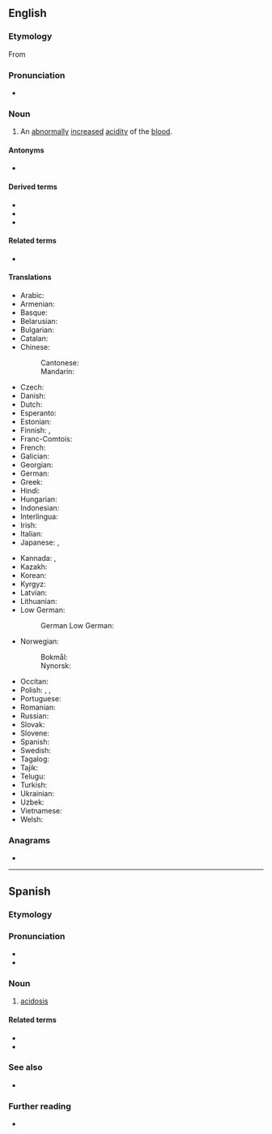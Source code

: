 ==English==
{{wikipedia}}

===Etymology===
From {{suffix|en|acid|osis}}

===Pronunciation===
* {{rhymes|en|əʊsɪs|s=4}}

===Noun===
{{en-noun|~|acidoses}}

# {{lb|en|pathology}} An [[abnormally]] [[increase]]d [[acidity]] of the [[blood]].

====Antonyms====
* {{l|en|alkalosis}}

====Derived terms====
* {{l|en|high anion gap metabolic acidosis}}
* {{l|en|ketoacidosis}}
* {{l|en|lactacidosis}}

====Related terms====
* {{l|en|acidotic}}

====Translations====
{{trans-top|abnormally increased acidity of the blood}}
* Arabic: {{t|ar|حماض|m|tr=ḥummāḍ}}
* Armenian: {{t+|hy|ացիդոզ}}
* Basque: {{t|eu|azidosi}}
* Belarusian: {{t|be|ацыдоз|m}}
* Bulgarian: {{t|bg|ацидоза|f}}
* Catalan: {{t+|ca|acidosi|f}}
* Chinese:
*: Cantonese: {{t|yue|酸中毒|tr=syun1 zung3 duk6}}
*: Mandarin: {{t+|cmn|酸中毒|tr=suānzhòngdú|sc=Hani}}
* Czech: {{t|cs|acidóza|f}}
* Danish: {{t|da|acidose|c}}
* Dutch: {{t+|nl|acidose|f}}
* Esperanto: {{t|eo|acidozo}}
* Estonian: {{t|et|atsidoos}}
* Finnish: {{t+|fi|asidoosi}}, {{t+|fi|happomyrkytys}}
* Franc-Comtois: {{t|roa-fcm|aichidôje|f}}
* French: {{t+|fr|acidose}}
* Galician: {{t+|gl|acidose|f}}
* Georgian: {{t|ka|აციდოზი}}
* German: {{t+|de|Azidose|f}}
* Greek: {{t+|el|οξέωση|f}}
* Hindi: {{t|hi|अम्लरक्तता|f}}
* Hungarian: {{t+|hu|acidózis}}
* Indonesian: {{t+|id|asidosis}}
* Interlingua: {{t|ia|acidosis}}
* Irish: {{t|ga|aigéadóis|f}}
* Italian: {{t+|it|acidosi}}
* Japanese: {{t|ja|アシドーシス|tr=ashidōshisu}}, {{t|ja|酸血症|tr=sankesshō}}
{{trans-mid}}
* Kannada: {{t+|kn|ಪುಳಿಕೆ}}, {{t+|kn|ನೆತ್ತರಹುಳಿ}}
* Kazakh: {{t|kk|ацидоз}}
* Korean: {{t|ko|산성증}}
* Kyrgyz: {{t|ky|ацидоз}}
* Latvian: {{t|lv|acidoze|f}}
* Lithuanian: {{t|lt|acidozė|f}}
* Low German:
*: German Low German: {{t|nds-de|Azidoos|f}}
* Norwegian:
*: Bokmål: {{t|nb|acidose|m}}
*: Nynorsk: {{t|nn|acidose|m}}
* Occitan: {{t|oc|acidòsi|f}}
* Polish: {{t+|pl|kwasica|f}}, {{t+|pl|acydoza|f}}, {{t|pl|acydemia|f}}
* Portuguese: {{t|pt|acidose|f}}
* Romanian: {{t+|ro|acidoză|f}}
* Russian: {{t+|ru|ацидо́з|m}}
* Slovak: {{t|sk|acidóza|f}}
* Slovene: {{t|sl|acidoza|f}}
* Spanish: {{t+|es|acidosis|f}}
* Swedish: {{t|sv|acidos|c}}
* Tagalog: {{t|tl|asidosis}}
* Tajik: {{t|tg|атсидо́з}}
* Telugu: {{t+|te|ఆమ్లరక్తత}}
* Turkish: {{t|tr|asidoz}}
* Ukrainian: {{t|uk|ацидо́з|m}}
* Uzbek: {{t|uz|atsidoz}}
* Vietnamese: {{t|vi|nhiễm toan}}
* Welsh: {{t|cy|asidosis|m}}
{{trans-bottom}}

===Anagrams===
* {{anagrams|en|a=acdiioss|isoacids}}

----

==Spanish==

===Etymology===
{{af|es|ácido|-osis}}

===Pronunciation===
{{es-IPA}}
* {{rhymes|es|osis}}
* {{hyph|es|a|ci|do|sis}}

===Noun===
{{es-noun|f|-}}

# {{lb|es|pathology}} [[#English|acidosis]] {{gloss|abnormally increased acidity of the blood}}

====Related terms====
* {{l|es|acidótico}}
* {{l|es|acidosis láctica}}

===See also===
* {{l|es|alcalosis}}

===Further reading===
* {{R:DRAE}}